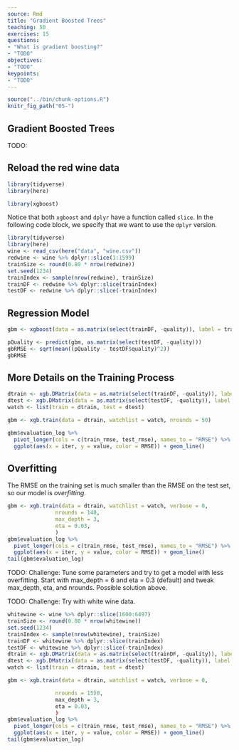 ```yaml
---
source: Rmd
title: "Gradient Boosted Trees"
teaching: 50 
exercises: 15
questions:
- "What is gradient boosting?"
- "TODO"
objectives:
- "TODO"
keypoints:
- "TODO"
---
```


```r
source("../bin/chunk-options.R")
knitr_fig_path("05-")
```

## Gradient Boosted Trees

TODO: 


## Reload the red wine data

```r
library(tidyverse)
library(here)
```

```r
library(xgboost)
```

Notice that both `xgboost` and `dplyr` have a function called `slice`. In the following code block, we specify that we want to use the `dplyr` version.

```r
library(tidyverse)
library(here)
wine <- read_csv(here("data", "wine.csv"))
redwine <- wine %>% dplyr::slice(1:1599) 
trainSize <- round(0.80 * nrow(redwine))
set.seed(1234) 
trainIndex <- sample(nrow(redwine), trainSize)
trainDF <- redwine %>% dplyr::slice(trainIndex)
testDF <- redwine %>% dplyr::slice(-trainIndex)
```

## Regression Model

```r
gbm <- xgboost(data = as.matrix(select(trainDF, -quality)), label = trainDF$quality, nrounds = 50)
```

```r
pQuality <- predict(gbm, as.matrix(select(testDF, -quality)))
gbRMSE <- sqrt(mean((pQuality - testDF$quality)^2))
gbRMSE
```

## More Details on the Training Process

```r
dtrain <- xgb.DMatrix(data = as.matrix(select(trainDF, -quality)), label = trainDF$quality)
dtest <- xgb.DMatrix(data = as.matrix(select(testDF, -quality)), label = testDF$quality)
watch <- list(train = dtrain, test = dtest)
```

```r
gbm <- xgb.train(data = dtrain, watchlist = watch, nrounds = 50)
```

```r
gbm$evaluation_log %>% 
  pivot_longer(cols = c(train_rmse, test_rmse), names_to = "RMSE") %>% 
  ggplot(aes(x = iter, y = value, color = RMSE)) + geom_line()
```


## Overfitting

The RMSE on the training set is much smaller than the RMSE on the test set, so our model is *overfitting*. 

```r
gbm <- xgb.train(data = dtrain, watchlist = watch, verbose = 0,
               nrounds = 140,
               max_depth = 3,
               eta = 0.03,
               )
gbm$evaluation_log %>% 
  pivot_longer(cols = c(train_rmse, test_rmse), names_to = "RMSE") %>% 
  ggplot(aes(x = iter, y = value, color = RMSE)) + geom_line()
tail(gbm$evaluation_log)
```

TODO: Challenge: Tune some parameters and try to get a model with less overfitting. Start with max_depth = 6 and eta = 0.3 (default) and tweak max_depth, eta, and nrounds. Possible solution above.


TODO: Challenge: Try with white wine data.

```r
whitewine <- wine %>% dplyr::slice(1600:6497) 
trainSize <- round(0.80 * nrow(whitewine))
set.seed(1234) 
trainIndex <- sample(nrow(whitewine), trainSize)
trainDF <- whitewine %>% dplyr::slice(trainIndex)
testDF <- whitewine %>% dplyr::slice(-trainIndex)
dtrain <- xgb.DMatrix(data = as.matrix(select(trainDF, -quality)), label = trainDF$quality)
dtest <- xgb.DMatrix(data = as.matrix(select(testDF, -quality)), label = testDF$quality)
watch <- list(train = dtrain, test = dtest)
```

```r
gbm <- xgb.train(data = dtrain, watchlist = watch, verbose = 0,

               nrounds = 15)0,
               max_depth = 3,
               eta = 0.03,
               )
gbm$evaluation_log %>% 
  pivot_longer(cols = c(train_rmse, test_rmse), names_to = "RMSE") %>% 
  ggplot(aes(x = iter, y = value, color = RMSE)) + geom_line()
tail(gbm$evaluation_log)
```
